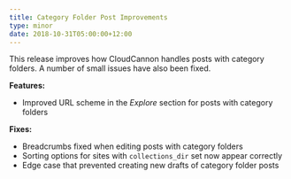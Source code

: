 ```yaml
---
title: Category Folder Post Improvements
type: minor
date: 2018-10-31T05:00:00+12:00
---
```


This release improves how CloudCannon handles posts with category folders. A number of small issues have also been fixed.

**Features:**

* Improved URL scheme in the *Explore* section for posts with category folders

**Fixes:**

* Breadcrumbs fixed when editing posts with category folders
* Sorting options for sites with `collections_dir` set now appear correctly
* Edge case that prevented creating new drafts of category folder posts